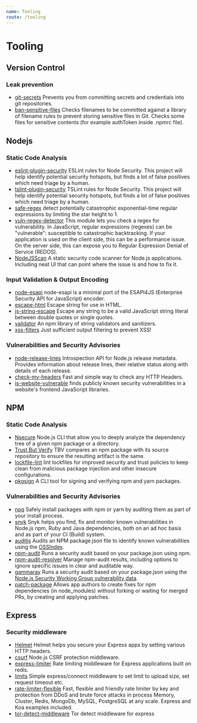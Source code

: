 ```yaml
---
name: Tooling
route: /tooling
---
```


# Tooling

## Version Control

### Leak prevention
- [git-secrets](https://github.com/awslabs/git-secrets) Prevents you from committing secrets and credentials into git repositories.
- [ban-sensitive-files](https://github.com/bahmutov/ban-sensitive-files) Checks filenames to be committed against a library of filename rules to prevent storing sensitive files in Git. Checks some files for sensitive contents (for example authToken inside .npmrc file).

## Nodejs

### Static Code Analysis
- [eslint-plugin-security](https://www.npmjs.com/package/eslint-plugin-security) ESLint rules for Node Security. This project will help identify potential security hotspots, but finds a lot of false positives which need triage by a human.
- [tslint-plugin-security](https://www.npmjs.com/package/tslint-config-security) TSLint rules for Node Security. This project will help identify potential security hotspots, but finds a lot of false positives which need triage by a human.
- [safe-regex](https://www.npmjs.com/package/safe-regex) detect potentially catastrophic exponential-time regular expressions by limiting the star height to 1.
- [vuln-regex-detector](https://www.npmjs.com/package/vuln-regex-detector) This module lets you check a regex for vulnerability. In JavaScript, regular expressions (regexes) can be "vulnerable": susceptible to catastrophic backtracking. If your application is used on the client side, this can be a performance issue. On the server side, this can expose you to Regular Expression Denial of Service (REDOS).
- [NodeJSScan](https://ajinabraham.github.io/NodeJsScan/) A static security code scanner for Node.js applications. Including neat UI that can point where the issue is and how to fix it.

### Input Validation & Output Encoding
- [node-esapi](https://www.npmjs.com/package/node-esapi) node-esapi is a minimal port of the ESAPI4JS (Enterprise Security API for JavaScript) encoder.
- [escape-html](https://www.npmjs.com/package/escape-html) Escape string for use in HTML.
- [js-string-escape](https://www.npmjs.com/package/js-string-escape) Escape any string to be a valid JavaScript string literal between double quotes or single quotes.
- [validator](https://github.com/chriso/validator.js) An npm library of string validators and sanitizers.
- [xss-filters](https://www.npmjs.com/package/xss-filters) Just sufficient output filtering to prevent XSS!

### Vulnerabilities and Security Advisories
- [node-release-lines](https://www.npmjs.com/package/node-release-lines) Introspection API for Node.js release metadata. Provides information about release lines, their relative status along with details of each release.
- [check-my-headers](https://github.com/UlisesGascon/check-my-headers) Fast and simple way to check any HTTP Headers.
- [is-website-vulnerable](https://github.com/lirantal/is-website-vulnerable/) finds publicly known security vulnerabilities in a website's frontend JavaScript libraries.


## NPM

### Static Code Analysis
- [Nsecure](https://github.com/ES-Community/nsecure) Node.js CLI that allow you to deeply analyze the dependency tree of a given npm package or a directory.
- [Trust But Verify](https://github.com/verifynpm/tbv) TBV compares an npm package with its source repository to ensure the resulting artifact is the same.
- [lockfile-lint](https://github.com/lirantal/lockfile-lint) lint lockfiles for improved security and trust policies to keep clean from malicious package injection and other insecure configurations.
- [pkgsign](https://github.com/RedpointGames/pkgsign) A CLI tool for signing and verifying npm and yarn packages.

### Vulnerabilities and Security Advisories
- [npq](https://github.com/lirantal/npq) Safely install packages with npm or yarn by auditing them as part of your install process.
- [snyk](https://www.npmjs.com/package/snyk) Snyk helps you find, fix and monitor known vulnerabilities in Node.js npm, Ruby and Java dependencies, both on an ad hoc basis and as part of your CI (Build) system.
- [auditjs](https://github.com/OSSIndex/auditjs) Audits an NPM package.json file to identify known vulnerabilities using the [OSSIndex](https://ossindex.sonatype.org/rest).
- [npm-audit](https://docs.npmjs.com/cli/audit) Runs a security audit based on your package.json using npm.
- [npm-audit-resolver](https://www.npmjs.com/package/npm-audit-resolver) Manage npm-audit results, including options to ignore specific issues in clear and auditable way.
- [gammaray](https://github.com/nearform/gammaray) Runs a security audit based on your package.json using the [Node.js Security Working Group vulnerability data](https://github.com/nodejs/security-wg/).
- [patch-package](https://www.npmjs.com/package/patch-package) Allows app authors to create fixes for npm dependencies (in node_modules) without forking or waiting for merged PRs, by creating and applying patches.


## Express

### Security middleware
- [Helmet](https://www.npmjs.com/package/helmet) Helmet helps you secure your Express apps by setting various HTTP headers.
- [csurf](https://www.npmjs.com/package/csurf) Node.js CSRF protection middleware.
- [express-limiter](https://www.npmjs.com/package/express-limiter) Rate limiting middleware for Express applications built on redis.
- [limits](https://www.npmjs.com/package/limits) Simple express/connect middleware to set limit to upload size, set request timeout etc.
- [rate-limiter-flexible](https://www.npmjs.com/package/rate-limiter-flexible) Fast, flexible and friendly rate limiter by key and protection from DDoS and brute force attacks in process Memory, Cluster, Redis, MongoDb, MySQL, PostgreSQL at any scale. Express and Koa examples included.
- [tor-detect-middleware](https://github.com/UlisesGascon/tor-detect-middleware) Tor detect middleware for express

